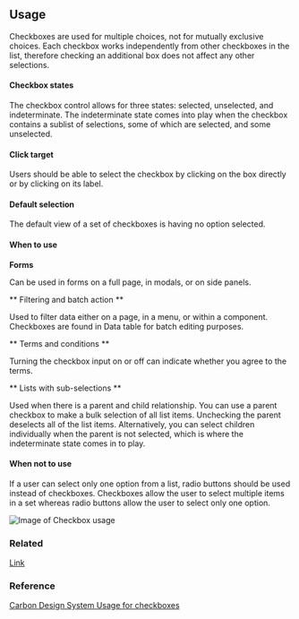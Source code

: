 
## Usage

Checkboxes are used for multiple choices, not for mutually exclusive choices. Each checkbox works independently from other checkboxes in the list, therefore checking an additional box does not affect any other selections.

#### Checkbox states

The checkbox control allows for three states: selected, unselected, and indeterminate. The indeterminate state comes into play when the checkbox contains a sublist of selections, some of which are selected, and some unselected.

#### Click target

Users should be able to select the checkbox by clicking on the box directly or by clicking on its label.

#### Default selection

The default view of a set of checkboxes is having no option selected.

#### When to use

**Forms**

Can be used in forms on a full page, in modals, or on side panels.

** Filtering and batch action **

Used to filter data either on a page, in a menu, or within a component. Checkboxes are found in Data table for batch editing purposes.

** Terms and conditions **

Turning the checkbox input on or off can indicate whether you agree to the terms.

** Lists with sub-selections **

Used when there is a parent and child relationship. You can use a parent checkbox to make a bulk selection of all list items. Unchecking the parent deselects all of the list items. Alternatively, you can select children individually when the parent is not selected, which is where the indeterminate state comes in to play.

#### When not to use

If a user can select only one option from a list, radio buttons should be used instead of checkboxes. Checkboxes allow the user to select multiple items in a set whereas radio buttons allow the user to select only one option.

![Image of Checkbox usage](https://github.com/wfp/ui/blob/component-updates/src/assets/formatting/Checkbox.png?raw=true)

### Related

[Link](?path=/docs/components-radiobutton--regular)

### Reference

[Carbon Design System Usage for checkboxes](https://next.carbondesignsystem.com/components/checkbox)
